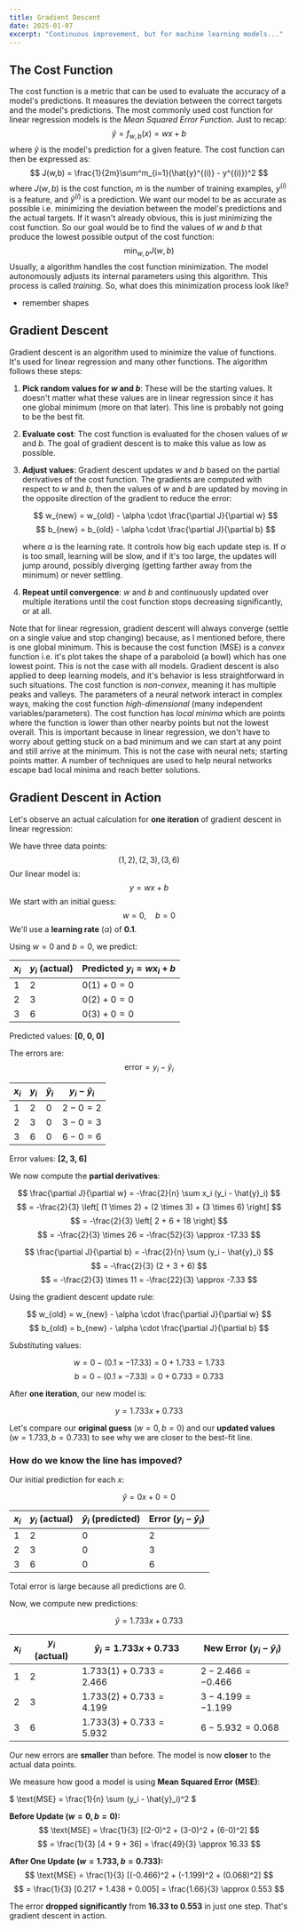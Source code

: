 ```yaml
---
title: Gradient Descent
date: 2025-01-07
excerpt: "Continuous improvement, but for machine learning models..."
---
```

## The Cost Function
The cost function is a metric that can be used to evaluate the accuracy of a model's predictions. It measures the deviation between the correct targets and the model's predictions. The most commonly used cost function for linear regression models is the _Mean Squared Error Function_. Just to recap:
$$
\hat{y} = f_{w,b}(x) = wx + b
$$
where $\hat{y}$ is the model's prediction for a given feature. The cost function can then be expressed as:
$$
J(w,b) = \frac{1}{2m}\sum^m_{i=1}(\hat{y}^{(i)} - y^{(i)})^2
$$
where $J(w,b)$ is the cost function, $m$ is the number of training examples, $y^{(i)}$ is a feature, and $\hat{y}^{(i)}$ is a prediction.
We want our model to be as accurate as possible i.e. minimizing the deviation between the model's predictions and the actual targets. If it wasn't already obvious, this is just minimizing the cost function. So our goal would be to find the values of $w$ and $b$ that produce the lowest possible output of the cost function:
$$
\min_{w,b}J(w,b)
$$
Usually, a algorithm handles the cost function minimization. The model autonomously adjusts its internal parameters using this algorithm. This process is called _training_.
So, what does this minimization process look like?

- remember shapes
## Gradient Descent 
Gradient descent is an algorithm used to minimize the value of functions. It's used for linear regression and many other functions. The algorithm follows these steps:
1. **Pick random values for $w$ and $b$**: These will be the starting values. It doesn't matter what these values are in linear regression since it has one global minimum (more on that later). This line is probably not going to be the best fit.
2. **Evaluate cost**: The cost function is evaluated for the chosen values of $w$ and $b$. The goal of gradient descent is to make this value as low as possible. 
3. **Adjust values**: Gradient descent updates $w$ and $b$ based on the partial derivatives of the cost function. The gradients are computed with respect to $w$ and $b$, then the values of $w$ and $b$ are updated by moving in the opposite direction of the gradient to reduce the error:

    $$
    w_{new} = w_{old} - \alpha \cdot \frac{\partial J}{\partial w}
    $$
    $$
    b_{new} = b_{old} - \alpha \cdot \frac{\partial J}{\partial b}
    $$

    where $\alpha$ is the learning rate. It controls how big each update step is. If $\alpha$ is too small, learning will be slow, and if it's too large, the updates will jump around, possibly diverging (getting farther away from the minimum) or never settling.

4. **Repeat until convergence**: $w$ and $b$ and continuously updated over multiple iterations until the cost function stops decreasing significantly, or at all.

Note that for linear regression, gradient descent will always converge (settle on a single value and stop changing) because, as I mentioned before, there is one global minimum. This is because the cost function (MSE) is a *convex* function i.e. it's plot takes the shape of a paraboloid (a bowl) which has one lowest point. This is not the case with all models. Gradient descent is also applied to deep learning models, and it's behavior is less straightforward in such situations. The cost function is *non-convex*, meaning it has multiple peaks and valleys. The parameters of a neural network interact in complex ways, making the cost function *high-dimensional* (many independent variables/parameters). The cost function has *local minima* which are points where the function is lower than other nearby points but not the lowest overall. This is important because in linear regression, we don't have to worry about getting stuck on a bad minimum and we can start at any point and still arrive at the minimum. This is not the case with neural nets; starting points matter. A number of techniques are used to help neural networks escape bad local minima and reach better solutions.

## Gradient Descent in Action
Let's observe an actual calculation for **one iteration** of gradient descent in linear regression:

We have three data points:  
$$
(1,2), (2,3), (3,6)
$$
Our linear model is:
$$
y = wx + b
$$
We start with an initial guess:
$$
w = 0, \quad b = 0
$$
We'll use a **learning rate** ($\alpha$) of **0.1**.

Using $w = 0$ and $b = 0$, we predict:

| $x_i$ | $y_i$ (actual) | Predicted $y_i = wx_i + b$ |
|----|----|----|
| 1  | 2  | $0(1) + 0 = 0$ |
| 2  | 3  | $0(2) + 0 = 0$ |
| 3  | 6  | $0(3) + 0 = 0$ |

Predicted values: **[0, 0, 0]**

The errors are:
$$
\text{error} = y_i - \hat{y}_i
$$

| $x_i$ | $y_i$ | $\hat{y}_i$ | $y_i - \hat{y}_i$ |
|----|----|----|----|
| 1  | 2  | 0  | $2 - 0 = 2$ |
| 2  | 3  | 0  | $3 - 0 = 3$ |
| 3  | 6  | 0  | $6 - 0 = 6$ |

Error values: **[2, 3, 6]**

We now compute the **partial derivatives**:

$$
\frac{\partial J}{\partial w} = -\frac{2}{n} \sum x_i (y_i - \hat{y}_i)
$$
$$
= -\frac{2}{3} \left[ (1 \times 2) + (2 \times 3) + (3 \times 6) \right]
$$
$$
= -\frac{2}{3} \left[ 2 + 6 + 18 \right]
$$
$$
= -\frac{2}{3} \times 26 = -\frac{52}{3} \approx -17.33
$$

$$
\frac{\partial J}{\partial b} = -\frac{2}{n} \sum (y_i - \hat{y}_i)
$$
$$
= -\frac{2}{3} (2 + 3 + 6)
$$
$$
= -\frac{2}{3} \times 11 = -\frac{22}{3} \approx -7.33
$$

Using the gradient descent update rule:

$$
w_{old} = w_{new} - \alpha \cdot \frac{\partial J}{\partial w}
$$
$$
b_{old} = b_{new} - \alpha \cdot \frac{\partial J}{\partial b}
$$

Substituting values:

$$
w = 0 - (0.1 \times -17.33) = 0 + 1.733 = 1.733
$$
$$
b = 0 - (0.1 \times -7.33) = 0 + 0.733 = 0.733
$$

After **one iteration**, our new model is:

$$
y = 1.733x + 0.733
$$

Let's compare our **original guess** ($w = 0, b = 0$) and our **updated values** ($w = 1.733, b = 0.733$) to see why we are closer to the best-fit line.

### How do we know the line has impoved?
Our initial prediction for each $x$:

$$
\hat{y} = 0x + 0 = 0
$$

| $x_i$ | $y_i$ (actual) | $\hat{y}_i$ (predicted) | Error $(y_i - \hat{y}_i)$ |
|----|----|----|----|
| 1  | 2  | 0  | 2 |
| 2  | 3  | 0  | 3 |
| 3  | 6  | 0  | 6 |

Total error is large because all predictions are 0.

Now, we compute new predictions:

$$
\hat{y} = 1.733x + 0.733
$$

| $x_i$ | $y_i$ (actual) | $\hat{y}_i = 1.733x + 0.733$ | New Error $(y_i - \hat{y}_i)$ |
|----|----|----|----|
| 1  | 2  | $1.733(1) + 0.733 = 2.466$ | $2 - 2.466 = -0.466$ |
| 2  | 3  | $1.733(2) + 0.733 = 4.199$ | $3 - 4.199 = -1.199$ |
| 3  | 6  | $1.733(3) + 0.733 = 5.932$ | $6 - 5.932 = 0.068$ |

Our new errors are **smaller** than before. The model is now **closer** to the actual data points.

We measure how good a model is using **Mean Squared Error (MSE)**:

$
\text{MSE} = \frac{1}{n} \sum (y_i - \hat{y}_i)^2
$

**Before Update ($w=0, b=0$):**
$$
\text{MSE} = \frac{1}{3} [(2-0)^2 + (3-0)^2 + (6-0)^2]
$$
$$
= \frac{1}{3} [4 + 9 + 36] = \frac{49}{3} \approx 16.33
$$

**After One Update ($w=1.733, b=0.733$):**
$$
\text{MSE} = \frac{1}{3} [(-0.466)^2 + (-1.199)^2 + (0.068)^2]
$$
$$
= \frac{1}{3} [0.217 + 1.438 + 0.005] = \frac{1.66}{3} \approx 0.553
$$

The error **dropped significantly** from **16.33 to 0.553** in just one step. That's gradient descent in action.
